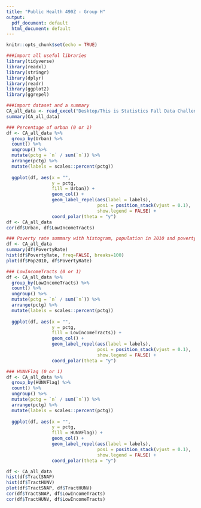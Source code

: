 ```yaml
---
title: "Public Health 490Z - Group H"
output:
  pdf_document: default
  html_document: default
---
```


```r
knitr::opts_chunk$set(echo = TRUE)
```

```r
###import all useful libraries 
library(tidyverse)
library(readxl)
library(stringr)
library(dplyr)
library(readr)
library(ggplot2)
library(ggrepel)
```

```r
###import dataset and a summary
CA_all_data <- read_excel("Desktop/This is Statistics Fall Data Challenge 2021 Dataset_ Food Access Research Atlas Data 2019-ASAFDC 2021.xlsx", sheet = 8)
summary(CA_all_data)
```

```r
### Percentage of urban (0 or 1)
df <- CA_all_data %>%
  group_by(Urban) %>%
  count() %>%
  ungroup() %>%
  mutate(pctg = `n` / sum(`n`)) %>%
  arrange(pctg) %>%
  mutate(labels = scales::percent(pctg))
  
  ggplot(df, aes(x = "", 
                 y = pctg, 
                 fill = Urban)) + 
                 geom_col() + 
                 geom_label_repel(aes(label = labels),
                                  posi = position_stack(vjust = 0.1),
                                  show.legend = FALSE) +
                 coord_polar(theta = "y")
df <- CA_all_data
cor(df$Urban, df$LowIncomeTracts)
```

```r
### Poverty rate summary with histogram, population in 2010 and poverty rate
df <- CA_all_data
summary(df$PovertyRate)
hist(df$PovertyRate, freq=FALSE, breaks=100)
plot(df$Pop2010, df$PovertyRate)
```

```r
### LowIncomeTracts (0 or 1)
df <- CA_all_data %>%
  group_by(LowIncomeTracts) %>%
  count() %>%
  ungroup() %>%
  mutate(pctg = `n` / sum(`n`)) %>%
  arrange(pctg) %>%
  mutate(labels = scales::percent(pctg))
  
  ggplot(df, aes(x = "", 
                 y = pctg, 
                 fill = LowIncomeTracts)) + 
                 geom_col() + 
                 geom_label_repel(aes(label = labels),
                                  posi = position_stack(vjust = 0.1),
                                  show.legend = FALSE) +
                 coord_polar(theta = "y")
```

```r
### HUNVFlag (0 or 1)
df <- CA_all_data %>%
  group_by(HUNVFlag) %>%
  count() %>%
  ungroup() %>%
  mutate(pctg = `n` / sum(`n`)) %>%
  arrange(pctg) %>%
  mutate(labels = scales::percent(pctg))
  
  ggplot(df, aes(x = "", 
                 y = pctg, 
                 fill = HUNVFlag)) + 
                 geom_col() + 
                 geom_label_repel(aes(label = labels),
                                  posi = position_stack(vjust = 0.1),
                                  show.legend = FALSE) +
                 coord_polar(theta = "y")
```

```r
df <- CA_all_data
hist(df$TractSNAP)
hist(df$TractHUNV)
plot(df$TractSNAP, df$TractHUNV)
cor(df$TractSNAP, df$LowIncomeTracts)
cor(df$TractHUNV, df$LowIncomeTracts)
```



